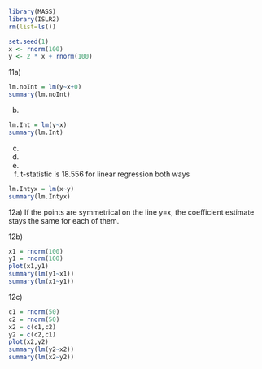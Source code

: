 ```{r}
library(MASS)
library(ISLR2)
rm(list=ls())
```

```{r}
set.seed(1)
x <- rnorm(100)
y <- 2 * x + rnorm(100)
```

11a)

```{r}
lm.noInt = lm(y~x+0)
summary(lm.noInt)
```

b)

```{r}
lm.Int = lm(y~x)
summary(lm.Int)
```

c)

d)

e)

f) t-statistic is 18.556 for linear regression both ways

```{r}
lm.Intyx = lm(x~y)
summary(lm.Intyx)
```

12a) If the points are symmetrical on the line y=x, the coefficient estimate stays the same for each of them.

12b)
```{r}
x1 = rnorm(100)
y1 = rnorm(100)
plot(x1,y1)
summary(lm(y1~x1))
summary(lm(x1~y1))
```

12c)
```{r}
c1 = rnorm(50)
c2 = rnorm(50)
x2 = c(c1,c2)
y2 = c(c2,c1)
plot(x2,y2)
summary(lm(y2~x2))
summary(lm(x2~y2))
```


